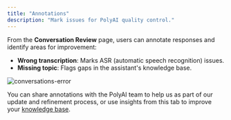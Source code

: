 ```yaml
---
title: "Annotations"
description: "Mark issues for PolyAI quality control."
---
```


From the **Conversation Review** page, users can annotate responses and identify areas for improvement:
- **Wrong transcription**: Marks ASR (automatic speech recognition) issues.
- **Missing topic**: Flags gaps in the assistant's knowledge base.

![conversations-error](/images/conversations-wrong-transcription.png)

You can share annotations with the PolyAI team to help us as part of our update and refinement process, or use insights from
this tab to improve your [knowledge base](/knowledge-base/introduction).